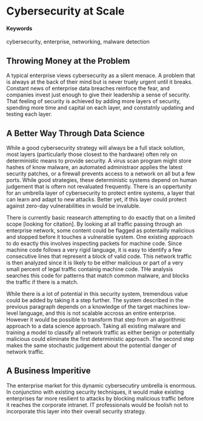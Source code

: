 # Cybersecurity at Scale {#slug-one}

#### Keywords

cybersecurity, enterprise, networking, malware detection

## Throwing Money at the Problem

A typical enterprise views cybersecurity as a silent menace. A problem that is always at the back of their mind but is never truely urgent until it breaks. Constant news of enterprise data breaches reinfoce the fear, and companies invest just enough to give their leadership a sense of security. That feeling of security is achieved by adding more layers of security, spending more time and capital on each layer, and constatnly updating and testing each layer.

## A Better Way Through Data Science

While a good cybersecurity strategy will always be a full stack solution, most layers (particularly those closest to the hardware) often rely on deterministic means to provide security. A virus scan program might store hashes of know malware, an automated administraor applies the latest security patches, or a firewall prevents access to a network on all but a few ports. While good strategies, these deterministic systems depend on human judgement that is oftern not revaluated frequently. There is an oppertunity for an umbrella layer of cybersecurity  to protect entire systems, a layer that can learn and adapt to new attacks. Better yet, if this layer could protect against zero-day vulnerabilities in would be invaluble.

There is currently basic reasearch attempting to do exactly that on a limited scope [looking for citation]. By looking at all traffic passing through an enterprise network, some content could be flagged as potentailly malicious and stopped before it touches a vulnerable system. One existing approach to do exactly this involves inspecting packets for machine code. Since machine code follows a very rigid language, it is easy to identify a few consecutive lines that represent a block of valid code. This network traffic is then analyzed since it is likely to be either malicious or part of a very small percent of legal traffic containig machine code. THe analysis searches this code for patterns that match common malware, and blocks the traffic if there is a match.

While there is a lot of potential in this security system, tremendous value could be added by taking it a step further. The system described in the previous paragraph depends on a knowledge of the target machines low-level language, and this is not scalable accross an entire enterprise. However it would be possible to transform that step from an algorithmic approach to a data science approach. Taking all existing malware and training a model to classify all network traffic as either benign or potentially malicious could eliminate the first deterministic approach. The second step makes the same stochastic judgement about the potential danger of network traffic.

## A Business Imperitive

The enterprise market for this dynamic cybersecutiry umbrella is enormous. In conjunctino with existing security techniques, it would make existing enterprises far more resilient to attacks by blocking malicious traffic before it reaches the corporate intranet. IT professionals would be foolish not to incorporate this layer into their overall security strategy.
